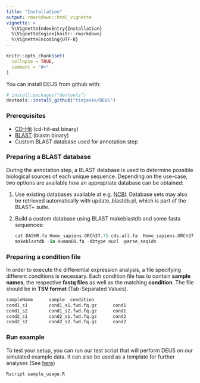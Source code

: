 ```yaml
---
title: "Installation"
output: rmarkdown::html_vignette
vignette: >
  %\VignetteIndexEntry{Installation}
  %\VignetteEngine{knitr::rmarkdown}
  %\VignetteEncoding{UTF-8}
---
```


```r
knitr::opts_chunk$set(
  collapse = TRUE,
  comment = "#>"
)
```

You can install DEUS from github with:

```r
# install.packages("devtools")
devtools::install_github("timjeske/DEUS")
```

### Prerequisites

- [CD-Hit](http://weizhongli-lab.org/cd-hit/) (cd-hit-est binary)
- [BLAST](ftp://ftp.ncbi.nlm.nih.gov/blast/executables/blast+/LATEST/) (blastn binary)
- Custom BLAST database used for annotation step


### Preparing a BLAST database
During the annotation step, a BLAST database is used to determine possible biological sources of each unique sequence. Depending on the use-case, two options are available how an appropriate database can be obtained:

1. Use existing databases available at e.g. [NCBI](ftp://ftp.ncbi.nlm.nih.gov/blast/db/). Database sets may also be retrieved automatically with update_blastdb.pl, which is part of the BLAST+ suite.
2. Build a custom database using BLAST makeblastdb and some fasta sequences:

	```r
	cat DASHR.fa Homo_sapiens.GRCh37.75.cds.all.fa  Homo_sapiens.GRCh37.75.ncrna.fa > HumanDB.fa
	makeblastdb -in HumanDB.fa -dbtype nucl -parse_seqids
	```

### Preparing a condition file
In order to execute the differential expression analysis, a file specifying different conditions is necessary. 
Each condition file has to contain **sample names**, the respective **fastq files** as well as the matching **condition**. The file should be in **TSV format** (Tab-Separated Values).
```r
sampleName      sample  condition
cond1_s1        cond1_s1.fwd.fq.gz      cond1
cond1_s2        cond1_s2.fwd.fq.gz      cond1
cond2_s1        cond2_s1.fwd.fq.gz      cond2
cond2_s2        cond2_s2.fwd.fq.gz      cond2
```


### Run example 
To test your setup, you can run our test script that will perform DEUS on our simulated example data. It can also be used as a template for further analyses (See [here](SampleUsage.html))
	
	Rscript sample_usage.R

